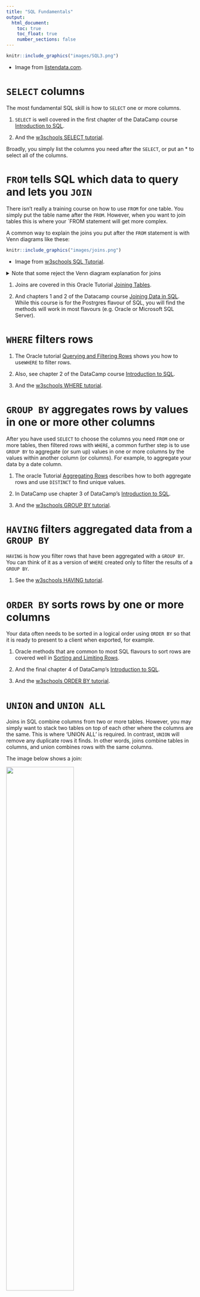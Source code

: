 ```yaml
---
title: "SQL Fundamentals"
output:
  html_document:
    toc: true
    toc_float: true
    number_sections: false
---
```


```r
knitr::include_graphics("images/SQL3.png") 
```

* Image from [listendata.com](https://www.listendata.com/2014/04/proc-sql-select-statement.html){target="_blank"}.

# `SELECT` columns

The most fundamental SQL skill is how to `SELECT` one or more columns. 

1. `SELECT` is well covered in the first chapter of the DataCamp course [Introduction to SQL](https://www.datacamp.com/courses/introduction-to-sql){target="_blank"}. 

2. And the [w3schools SELECT tutorial](https://www.w3schools.com/sql/sql_select.asp){target="_blank"}.

Broadly, you simply list the columns you need after the `SELECT`, or put an * to select all of the columns. 

# `FROM` tells SQL which data to query and lets you `JOIN`

There isn't really a training course on how to use `FROM` for one table. You simply put the table name after the `FROM`. However, when you want to join tables this is where your `FROM statement will get more complex. 

A common way to explain the joins you put after the `FROM` statement is with Venn diagrams like these:

```r
knitr::include_graphics("images/joins.png") 
```
* Image from [w3schools SQL Tutorial](https://www.w3schools.com/sql/sql_join.asp){target="_blank"}.

<details>
  <summary>Note that some reject the Venn diagram explanation for joins</summary>
    <ul>

Though some say ["Say NO to Venn Diagrams When Explaining Joins"](https://blog.jooq.org/2016/07/05/say-no-to-venn-diagrams-when-explaining-joins/){target="_blank"}. Instead, all joins begin with a `CROSS JOIN` (where every row on the left table is combined with every row on the right table), then all other joins (e.g. `INNER JOIN`) are a filtered version of that `CROSS JOIN`. A cross join is also known as the [Caretsian product](https://en.wikipedia.org/wiki/Cartesian_product) of the two tables.

![](https://www.essentialsql.com/wp-content/uploads/2016/08/Cross-Join-Two-Tables-to-Get-Combinations.png){width=60%}
* Image from [Essential SQL](https://www.essentialsql.com/cross-join-introduction/){target="_blank}.

Though please note that cross joins are, *"..potentially an expensive and dangerous operation since it can lead to a large data explosion. It is best used in scenarios where a normal join cannot be used and very selective predicates are being used in the WHERE clause to limit the number of produced rows"* [Microsoft Docs](https://docs.microsoft.com/en-us/u-sql/statements-and-expressions/select/from/joins/cross-join). In other words, if you do use a cross join, make sure it is filtered with a `WHERE` clause.

</ul>
</details>

1. Joins are covered in this Oracle Tutorial [Joining Tables](https://livesql.oracle.com/apex/livesql/file/tutorial_G00HFQ7L5MB5BJ2K9612EDNWB.html){target="_blank"}.

2. And chapters 1 and 2 of the Datacamp course [Joining Data in SQL](https://learn.datacamp.com/courses/joining-data-in-postgresql){target="_blank"}. While this course is for the Postrgres flavour of SQL, you will find the methods will work in most flavours (e.g. Oracle or Microsoft SQL Server). 

# `WHERE` filters rows

1. The Oracle tutorial [Querying and Filtering Rows](https://livesql.oracle.com/apex/livesql/file/tutorial_FIYST7OOFBN2ESHA54YUV6WN8.html){target="_blank"} shows you how to use`WHERE` to filter rows.

2. Also, see chapter 2 of the DataCamp course [Introduction to SQL](https://www.datacamp.com/courses/introduction-to-sql){target="_blank"}.

3. And the [w3schools WHERE tutorial](https://www.w3schools.com/sql/sql_where.asp).

# `GROUP BY` aggregates rows by values in one or more other columns

After you have used `SELECT` to choose the columns you need `FROM` one or more tables, then filtered rows with `WHERE`, a common further step is to use `GROUP BY` to aggregate (or sum up) values in one or more columns by the values within another column (or columns). For example, to aggregate your data by a date column.  

1. The oracle Tutorial [Aggregating Rows](https://livesql.oracle.com/apex/livesql/file/tutorial_G1UNQOOO9YNU723ZMVP6EGJIO.html){target="_blank"} describes how to both aggregate rows and use `DISTINCT` to find unique values.

2. In DataCamp use chapter 3 of DataCamp's [Introduction to SQL](https://www.datacamp.com/courses/introduction-to-sql){target="_blank"}.

3. And the [w3schools GROUP BY tutorial](https://www.w3schools.com/sql/sql_groupby.asp){target="_blank"}.

# `HAVING` filters aggregated data from a `GROUP BY`

`HAVING` is how you filter rows that have been aggregated with a `GROUP BY`. You can think of it as a version of `WHERE` created only to filter the results of a `GROUP BY`.

1. See the [w3schools HAVING tutorial](https://www.w3schools.com/sql/sql_having.asp){target="_blank"}.

# `ORDER BY` sorts rows by one or more columns

Your data often needs to be sorted in a logical order using `ORDER BY` so that it is ready to present to a client when exported, for example.

1. Oracle methods that are common to most SQL flavours to sort rows are covered well in [Sorting and Limiting Rows](https://livesql.oracle.com/apex/livesql/file/tutorial_GMY4RMH9LDCPYKJC615PEOZHT.html){target="_blank"}.

2. And the final chapter 4 of DataCamp's [Introduction to SQL](https://www.datacamp.com/courses/introduction-to-sql){target="_blank"}.

3. And the [w3schools ORDER BY tutorial](https://www.w3schools.com/sql/sql_orderby.asp){target="_blank"}.

# `UNION` and `UNION ALL`

Joins in SQL combine columns from two or more tables. However, you may simply want to stack two tables on top of each other where the columns are the same. This is where 'UNION ALL' is required. In contrast, `UNION` will remove any duplicate rows it finds. In other words, joins combine tables in columns, and union combines rows with the same columns. 

The image below shows a join:
\  

![](https://www.essentialsql.com/wp-content/uploads/2015/08/VisualDepictionOfJoin.png){width=60%}
<br />
<br />

While this image shows a `UNION`:

<br />
<br />

![](https://www.essentialsql.com/wp-content/uploads/2015/08/VisualDepictionOfUnion.png){width=60%}



* Images from: [essentialsql.com](https://www.essentialsql.com/what-is-the-difference-between-a-join-and-a-union/){target="_blank"}.

1. Please try the Oracle tutorial [Union, Minus and Intersect](https://livesql.oracle.com/apex/livesql/file/tutorial_GPSAXIY7KMDX4ALZX654OXY6S.html){target="_blank"}.

2. And chapter 3 of the Datacamp course [Joining Data in SQL](https://learn.datacamp.com/courses/joining-data-in-postgresql){target="_blank"}.

3. And the [w3schools UNION tutorial](https://www.w3schools.com/sql/sql_union.asp){target="_blank"}.

# Handling nulls

Null values are a challenge in every data tool. There are specific methods depending on the flavour of SQL you are using. 

1. Here is the Oracle course on [Querying Null-valued Rows](https://livesql.oracle.com/apex/livesql/file/tutorial_GIEX74ES22UVSEOB0CL100ZL1.html){target="_blank"}.

2. And the [w3schools NULL Functions tutorial](https://www.w3schools.com/sql/sql_isnull.asp){target="_blank"}. 

# Cheat sheets

Once you are familiar with these key skills and have used them a few times, cheat sheets are a good way to quickly remind you of what you have forgotten. There are many SQL cheat sheets online, but this [KDnuggets cheatsheet](https://www.kdnuggets.com/2018/07/sql-cheat-sheet.html){target="_blank"} combines the SQL code you need with a clear plain English explanation.

# What should I learn next in SQL?

We encourage you to write literate SQL using Common Table Expressions (CTEs), and if you are an RStudio user, to write and run SQL from there. The next two pages in this guide cover [CTEs](https://moj-analytical-services.github.io/SQL_from_square_one/CTEs.html) and [RStudio with SQL](https://moj-analytical-services.github.io/SQL_from_square_one/RStudio.html).